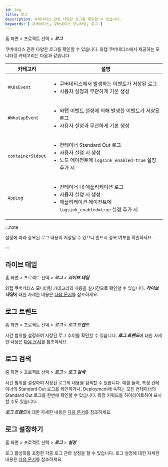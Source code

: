 ```yaml
---
id: log
title: 로그
description: 쿠버네티스 관련 다양한 로그를 확인할 수 있습니다.
keywords: [ 쿠버네티스, 쿠버네티스 모니터링, 로그 ]
---
```


홈 화면 > 프로젝트 선택 > ***로그***

쿠버네티스 관련 다양한 로그를 확인할 수 있습니다. 와탭 쿠버네티스에서 제공하는 모니터링 카테고리는 다음과 같습니다.

| 카테고리 | 설명 |
| -- | -- |
| `#K8sEvent` | <ul><li>쿠버네티스에서 발생하는 이벤트가 저장된 로그</li><li>사용자 설정과 무관하게 기본 생성 </li></ul> |
| `#WhatapEvent` | <ul><li>와탭 이벤트 설정에 의해 발생한 이벤트가 저장된 로그</li><li>사용자 설정과 무관하게 기본 생성</li></ul> |
| `containerStdout` | <ul><li>컨테이너 Standard Out 로그</li><li>사용자 설정 시 생성</li><li>노드 에이전트에 `logsink_enabled=true` 설정 추가 시</li></ul>
| `AppLog` | <ul><li>컨테이너 내 애플리케이션 로그</li><li>사용자 설정 시 생성</li><li>애플리케이션 에이전트에 `logsink_enabled=true` 설정 추가 시</li></ul> |

:::note

설정에 따라 중복된 로그 내용이 저장될 수 있으니 반드시 중복 여부를 확인하세요.

:::


<K8slogfilter />

## 라이브 테일

홈 화면 > 프로젝트 선택 > ***로그*** > ***라이브 테일***

와탭 쿠버네티스 모니터링 카테고리의 내용을 실시간으로 확인할 수 있습니다. ***라이브 테일***에 대한 자세한 내용은 [다음 문서](../log/log-lt)를 참조하세요.

## 로그 트렌드

홈 화면 > 프로젝트 선택 > ***로그*** > ***로그 트렌드***

시간 범위를 설정하여 저장된 로그 추이를 확인할 수 있습니다. ***로그 트렌드***에 대한 자세한 내용은 [다음 문서](../log/log-exp)를 참조하세요.

## 로그 검색

홈 화면 > 프로젝트 선택 > ***로그*** > ***로그 검색***

시간 범위를 설정하여 저장된 로그의 내용을 검색할 수 있습니다. 예를 들어, 특정 컨테이너의 Standard Out 로그를 확인하거나, Deployment에 속하는 모든 컨테이너의 Standard Out 로그를 한번에 확인할 수 있습니다. 특정 키워드를 하이라이트하여 표시할 수도 있습니다.

***로그 트렌드***에 대한 자세한 내용은 [다음 문서](../log/log-search)를 참조하세요.

## 로그 설정하기

홈 화면 > 프로젝트 선택 > ***로그*** > ***설정***

로그 활성화를 포함한 각종 로그 관련 설정을 할 수 있습니다. 로그 설정에 대한 자세한 내용은 [다음 문서](../log/log-setting)를 참조하세요.